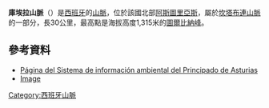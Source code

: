 {{Infobox mountain range
| name = 庫埃拉山脈
| photo = Turbina-and-Llacia.jpg
| photo_caption = 
| highest = [[圖爾比納峰|圖爾比納峰]]
| elevation_m = 1315
| parent = [[坎塔布連山脈|坎塔布連山脈]] 
| map = Spain
| map_caption = 在西班牙的位置
| location = {{ESP}}[[阿斯圖里亞斯|阿斯圖里亞斯]]
| coordinates = {{coord|43|21|14.77|N|4|46|11.58|W|type:mountain_scale:100000|format=dms|display=inline,title}}
| type = [[石灰岩|石灰岩]] 
}}
'''庫埃拉山脈'''（{{lang-es|Sierra de Cuera}}）是[[西班牙|西班牙]]的[[山脈|山脈]]，位於該國北部[[阿斯圖里亞斯|阿斯圖里亞斯]]，屬於[[坎塔布連山脈|坎塔布連山脈]]的一部分，長30公里，最高點是海拔高度1,315米的[[圖爾比納峰|圖爾比納峰]]。

==參考資料==
* [https://web.archive.org/web/20050306082420/http://tematico.princast.es/mediambi/siapa/web/espacios/espacios/pp/cuera/ Página del Sistema de información ambiental del Principado de Asturias]
* [http://tematico.princast.es/mediambi/siapa/web/espacios/espacios/pp/cuera/cuera_general.jpg Image]{{dead link|date=2017年12月 |bot=InternetArchiveBot |fix-attempted=yes }}

{{Spain-geo-stub}}
[[Category:西班牙山脈|Category:西班牙山脈]]